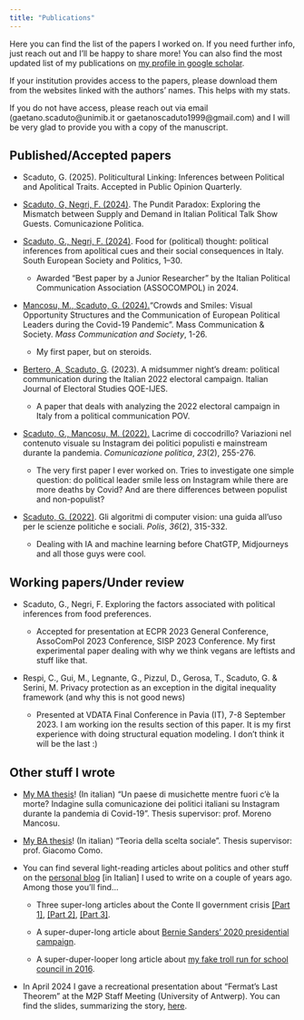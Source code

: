 ```yaml
---
title: "Publications"
---
```


Here you can find the list of the papers I worked on. If you need further info, just reach out and I'll be happy to share more! You can also find the most updated list of my publications on [my profile in google scholar](https://scholar.google.it/citations?user=g52GJngAAAAJ&hl=it&oi=ao).

If your institution provides access to the papers, please download them from the websites linked with the authors' names. This helps with my stats.

If you do not have access, please reach out via email (gaetano.scaduto\@unimib.it or gaetanoscaduto1999\@gmail.com) and I will be very glad to provide you with a copy of the manuscript.

## Published/Accepted papers

-   Scaduto, G. (2025). Politicultural Linking: Inferences between Political and Apolitical Traits. Accepted in Public Opinion Quarterly.

-   [Scaduto, G, Negri, F. (2024)](https://www.rivisteweb.%20it/doi/10.3270/115244). The Pundit Paradox: Exploring the Mismatch between Supply and Demand in Italian Political Talk Show Guests. Comunicazione Politica.

<!-- -->

-   [Scaduto, G., Negri, F. (2024)](https://doi.org/10.%201080/13608746.2024.2411539). Food for (political) thought: political inferences from apolitical cues and their social consequences in Italy. South European Society and Politics, 1–30.

    -   Awarded "Best paper by a Junior Researcher" by the Italian Political Communication Association (ASSOCOMPOL) in 2024.

<!-- -->

-   [Mancosu, M., Scaduto, G. (2024).](https://www.tandfonline.com/doi/full/10.1080/15205436.2024.2351980)"Crowds and Smiles: Visual Opportunity Structures and the Communication of European Political Leaders during the Covid-19 Pandemic". Mass Communication & Society. *Mass Communication and Society*, 1-26.

    -   My first paper, but on steroids.

<!--         <p><i class="fas fa-download pr-1 fa-fw"></i><a href=publications/Mancosu_Scaduto_2024.pdf target=_blank> Click here to download</a>.</p> -->

-   [Bertero, A, Scaduto, G](https://oaj.fupress.net/index.php/qoe/article/view/14224). (2023). A midsummer night's dream: political communication during the Italian 2022 electoral campaign. Italian Journal of Electoral Studies QOE-IJES.

    -   A paper that deals with analyzing the 2022 electoral campaign in Italy from a political communication POV.

<!--         <p><i class="fas fa-download pr-1 fa-fw"></i><a href=publications/Bertero_Scaduto_2023.pdf target=_blank> Click here to download</a>.</p> -->

-   [Scaduto, G., Mancosu, M. (2022).](https://www.rivisteweb.it/doi/10.3270/104851) Lacrime di coccodrillo? Variazioni nel contenuto visuale su Instagram dei politici populisti e mainstream durante la pandemia. *Comunicazione politica*, *23*(2), 255-276.

    -   The very first paper I ever worked on. Tries to investigate one simple question: do political leader smile less on Instagram while there are more deaths by Covid? And are there differences between populist and non-populist?

<!--         <p><i class="fas fa-download pr-1 fa-fw"></i><a href=publications/Scaduto_Mancosu_2022.pdf target=_blank> Click here to download</a>.</p> -->

-   [Scaduto, G. (2022)](https://www.rivisteweb.it/doi/10.1424/104525). Gli algoritmi di computer vision: una guida all'uso per le scienze politiche e sociali. *Polis*, *36*(2), 315-332.

    -   Dealing with IA and machine learning before ChatGTP, Midjourneys and all those guys were cool.

<!--         <p><i class="fas fa-download pr-1 fa-fw"></i><a href=publications/Scaduto_2022.pdf target=_blank> Click here to download</a>.</p> -->

## Working papers/Under review

-   Scaduto, G., Negri, F. Exploring the factors associated with political inferences from food preferences.

    -   Accepted for presentation at ECPR 2023 General Conference, AssoComPol 2023 Conference, SISP 2023 Conference. My first experimental paper dealing with why we think vegans are leftists and stuff like that.

-   Respi, C., Gui, M., Legnante, G., Pizzul, D., Gerosa, T., Scaduto, G. & Serini, M. Privacy protection as an exception in the digital inequality framework (and why this is not good news)

    -   Presented at VDATA Final Conference in Pavia (IT), 7-8 September 2023. I am working ion the results section of this paper. It is my first experience with doing structural equation modeling. I don't think it will be the last :)

## Other stuff I wrote

-   [My MA thesis](https://github.com/gaetanoscaduto/Papers-Others/blob/Papers/TESI%20_merged.pdf)! (In italian) "Un paese di musichette mentre fuori c'è la morte? Indagine sulla comunicazione dei politici italiani su Instagram durante la pandemia di Covid-19". Thesis supervisor: prof. Moreno Mancosu.

-   [My BA thesis](https://github.com/gaetanoscaduto/Papers-Others/blob/Papers/Tesi%20triennale.pdf)! (In italian) "Teoria della scelta sociale". Thesis supervisor: prof. Giacomo Como.

-   You can find several light-reading articles about politics and other stuff on the [personal blog](https://nienteditwee.blogspot.com/) \[in Italian\] I used to write on a couple of years ago. Among those you'll find...

    -   Three super-long articles about the Conte II government crisis [\[Part 1\]](https://nienteditwee.blogspot.com/2021/01/capire-la-crisi-racconto-autoironico.html), [\[Part 2\]](https://nienteditwee.blogspot.com/2021/02/lintermezzo-dal-conte-ter-mario-draghi.html), [\[Part 3\]](https://nienteditwee.blogspot.com/2021/02/continuare-capire-la-crisi.html).

    -   A super-duper-long article about [Bernie Sanders' 2020 presidential campaign](https://nienteditwee.blogspot.com/2019/12/).

    -   A super-duper-looper long article about [my fake troll run for school council in 2016](https://nienteditwee.blogspot.com/2016/10/).

-   In April 2024 I gave a recreational presentation about "Fermat's Last Theorem" at the M2P Staff Meeting (University of Antwerp). You can find the slides, summarizing the story, [here](https://github.com/gaetanoscaduto/other-stuff/blob/main/Fermat%E2%80%99s%20Last%20Problem%20(2).pdf).
